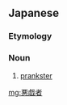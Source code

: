 ==Japanese==
{{ja-kanjitab}}

===Etymology===
{{compound|lang=ja|sort=いたずらもの|悪戯|tr1=itazura|t1=prank|者|tr2=mono|t2=person}}

===Noun===
{{ja-noun|いたずらもの}}

# [[prankster]]

[[mg:悪戯者]]
